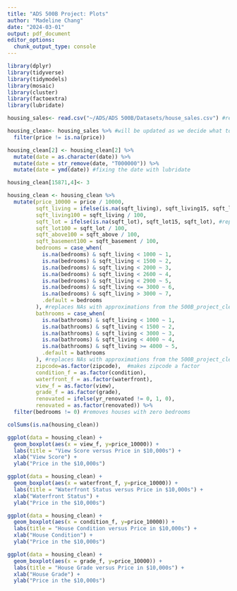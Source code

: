 ```yaml
---
title: "ADS 500B Project: Plots"
author: "Madeline Chang"
date: "2024-03-01"
output: pdf_document
editor_options: 
  chunk_output_type: console
---
```



```r
library(dplyr)
library(tidyverse) 
library(tidymodels)
library(mosaic) 
library(cluster)  
library(factoextra)
library(lubridate)
```

```r
housing_sales<- read.csv("~/ADS/ADS 500B/Datasets/house_sales.csv") #reading in data
```

```r
housing_clean<- housing_sales %>% #will be updated as we decide what to do with NAs
  filter(price != is.na(price))

housing_clean[2] <- housing_clean[2] %>% 
  mutate(date = as.character(date)) %>%
  mutate(date = str_remove(date, "T000000")) %>%
  mutate(date = ymd(date)) #fixing the date with lubridate
```

```r
housing_clean[15871,4]<- 3

housing_clean <- housing_clean %>%
  mutate(price_10000 = price / 10000,
         sqft_living = ifelse(is.na(sqft_living), sqft_living15, sqft_living), #replaces NA living sqft with the mean of the nearest 15 neighbors' living sqft measurement
         sqft_living100 = sqft_living / 100,
         sqft_lot = ifelse(is.na(sqft_lot), sqft_lot15, sqft_lot), #replaces NA lot sqft with the mean of the nearest 15 neighbors' lot sqft measurement
         sqft_lot100 = sqft_lot / 100,
         sqft_above100 = sqft_above / 100,
         sqft_basement100 = sqft_basement / 100,
         bedrooms = case_when(
           is.na(bedrooms) & sqft_living < 1000 ~ 1,
           is.na(bedrooms) & sqft_living < 1500 ~ 2,
           is.na(bedrooms) & sqft_living < 2000 ~ 3,
           is.na(bedrooms) & sqft_living < 2600 ~ 4,
           is.na(bedrooms) & sqft_living < 2900 ~ 5,
           is.na(bedrooms) & sqft_living <= 3000 ~ 6,
           is.na(bedrooms) & sqft_living > 3000 ~ 7,
           .default = bedrooms
         ), #replaces NAs with approximations from the 500B_project_clean.RMD
         bathrooms = case_when(
           is.na(bathrooms) & sqft_living < 1000 ~ 1,
           is.na(bathrooms) & sqft_living < 1500 ~ 2,
           is.na(bathrooms) & sqft_living < 3000 ~ 3,
           is.na(bathrooms) & sqft_living < 4000 ~ 4,
           is.na(bathrooms) & sqft_living >= 4000 ~ 5,
           .default = bathrooms
         ), #replaces NAs with approximations from the 500B_project_clean.RMD
         zipcode=as.factor(zipcode),  #makes zipcode a factor
         condition_f = as.factor(condition),
         waterfront_f = as.factor(waterfront),
         view_f = as.factor(view),
         grade_f = as.factor(grade),
         renovated = ifelse(yr_renovated != 0, 1, 0),
         renovated = as.factor(renovated)) %>%
  filter(bedrooms != 0) #removes houses with zero bedrooms

colSums(is.na(housing_clean))
```


```r
ggplot(data = housing_clean) +
  geom_boxplot(aes(x = view_f, y=price_10000)) +
  labs(title = "View Score versus Price in $10,000s") +
  xlab("View Score") +
  ylab("Price in the $10,000s")

ggplot(data = housing_clean) +
  geom_boxplot(aes(x = waterfront_f, y=price_10000)) +
  labs(title = "Waterfront Status versus Price in $10,000s") +
  xlab("Waterfront Status") +
  ylab("Price in the $10,000s")

ggplot(data = housing_clean) +
  geom_boxplot(aes(x = condition_f, y=price_10000)) +
  labs(title = "House Condition versus Price in $10,000s") +
  xlab("House Condition") +
  ylab("Price in the $10,000s")

ggplot(data = housing_clean) +
  geom_boxplot(aes(x = grade_f, y=price_10000)) +
  labs(title = "House Grade versus Price in $10,000s") +
  xlab("House Grade") +
  ylab("Price in the $10,000s")
```

